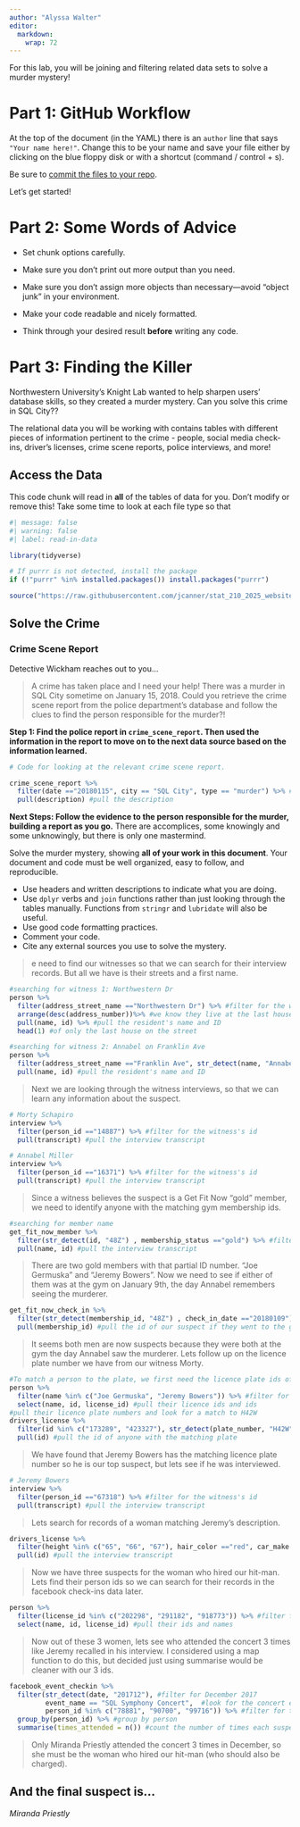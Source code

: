 ```yaml
---
author: "Alyssa Walter"
editor: 
  markdown: 
    wrap: 72
---
```


For this lab, you will be joining and filtering related data sets to
solve a murder mystery!

# Part 1: GitHub Workflow

At the top of the document (in the YAML) there is an `author` line that
says `"Your name here!"`. Change this to be your name and save your file
either by clicking on the blue floppy disk or with a shortcut (command /
control + s).

Be sure to [commit the files to your
repo](https://happygitwithr.com/existing-github-first#stage-and-commit).

Let's get started!

# Part 2: Some Words of Advice

-   Set chunk options carefully.

-   Make sure you don't print out more output than you need.

-   Make sure you don't assign more objects than necessary---avoid
    "object junk" in your environment.

-   Make your code readable and nicely formatted.

-   Think through your desired result **before** writing any code.

# Part 3: Finding the Killer

Northwestern University's Knight Lab wanted to help sharpen users'
database skills, so they created a murder mystery. Can you solve this
crime in SQL City??

The relational data you will be working with contains tables with
different pieces of information pertinent to the crime - people, social
media check-ins, driver's licenses, crime scene reports, police
interviews, and more!

## Access the Data

This code chunk will read in **all** of the tables of data for you.
Don't modify or remove this! Take some time to look at each file type so
that

```r
#| message: false
#| warning: false
#| label: read-in-data

library(tidyverse)

# If purrr is not detected, install the package
if (!"purrr" %in% installed.packages()) install.packages("purrr")

source("https://raw.githubusercontent.com/jcanner/stat_210_2025_website/main/labs/instructions/lab-7-setup.R")
```

## Solve the Crime

### Crime Scene Report

Detective Wickham reaches out to you...

> A crime has taken place and I need your help! There was a murder in
> SQL City sometime on January 15, 2018. Could you retrieve the crime
> scene report from the police department’s database and follow the
> clues to find the person responsible for the murder?!

**Step 1: Find the police report in `crime_scene_report`. Then used the
information in the report to move on to the next data source based on
the information learned.**

```r
# Code for looking at the relevant crime scene report.

crime_scene_report %>%
  filter(date =="20180115", city == "SQL City", type == "murder") %>% #filter for the date of the crime, city, and crime type
  pull(description) #pull the description

```

**Next Steps: Follow the evidence to the person responsible for the
murder, building a report as you go.** There are accomplices, some
knowingly and some unknowingly, but there is only one mastermind.

Solve the murder mystery, showing **all of your work in this document**.
Your document and code must be well organized, easy to follow, and
reproducible.

-   Use headers and written descriptions to indicate what you are doing.
-   Use `dplyr` verbs and `join` functions rather than just looking
    through the tables manually. Functions from `stringr` and
    `lubridate` will also be useful.
-   Use good code formatting practices.
-   Comment your code.
-   Cite any external sources you use to solve the mystery.

>e need to find our witnesses so that we can search for their interview records. But all we have is their streets and a first name.

```r

#searching for witness 1: Northwestern Dr
person %>%
  filter(address_street_name =="Northwestern Dr") %>% #filter for the witness's address
  arrange(desc(address_number))%>% #we know they live at the last house on the street, so order addresses in descending
  pull(name, id) %>% #pull the resident's name and ID
  head(1) #of only the last house on the street

#searching for witness 2: Annabel on Franklin Ave
person %>%
  filter(address_street_name =="Franklin Ave", str_detect(name, "Annabel ")) %>% #filter for the witness's address and name (from her first name)
  pull(name, id) #pull the resident's name and ID
```
>Next we are looking through the witness interviews, so that we can learn any information about the suspect.


```r

# Morty Schapiro
interview %>%
  filter(person_id =="14887") %>% #filter for the witness's id
  pull(transcript) #pull the interview transcript

# Annabel Miller
interview %>%
  filter(person_id =="16371") %>% #filter for the witness's id
  pull(transcript) #pull the interview transcript

```
>Since a witness believes the suspect is a Get Fit Now "gold" member, we need to identify anyone with the matching gym membership ids. 

```r

#searching for member name
get_fit_now_member %>%
  filter(str_detect(id, "48Z") , membership_status =="gold") %>% #filter for the witness's id
  pull(name, id) #pull the interview transcript

```

>There are two gold members with that partial ID number. "Joe Germuska" and "Jeremy Bowers". Now we need to see if either of them was at the gym on January 9th, the day Annabel remembers seeing the murderer.

```r

get_fit_now_check_in %>%
  filter(str_detect(membership_id, "48Z") , check_in_date =="20180109") %>% #filter for the date Annabel saw the murderer
  pull(membership_id) #pull the id of our suspect if they went to the gym on that date

```

>It seems both men are now suspects because they were both at the gym the day Annabel saw the murderer. Lets follow up on the licence plate number we have from our witness Morty. 

```r

#To match a person to the plate, we first need the licence plate ids of our 2 suspects
person %>%
  filter(name %in% c("Joe Germuska", "Jeremy Bowers")) %>% #filter for suspect names
  select(name, id, license_id) #pull their licence ids and ids
#pull their licence plate numbers and look for a match to H42W
drivers_license %>%
  filter(id %in% c("173289", "423327"), str_detect(plate_number, "H42W")) %>% #filter for suspect ids and search for the partial plate number
  pull(id) #pull the id of anyone with the matching plate

```
>We have found that Jeremy Bowers has the matching licence plate number so he is our top suspect, but lets see if he was interviewed.

```r
# Jeremy Bowers
interview %>%
  filter(person_id =="67318") %>% #filter for the witness's id
  pull(transcript) #pull the interview transcript
```

>Lets search for records of a woman matching Jeremy's description.

```r
drivers_license %>%
  filter(height %in% c("65", "66", "67"), hair_color =="red", car_make =="Tesla", car_model=="Model S") %>% #filter for the woman's height, hair, and car
  pull(id) #pull the interview transcript
```

>Now we have three suspects for the woman who hired our hit-man. Lets find their person ids so we can search for their records in the facebook check-ins data later. 

```r
person %>%
  filter(license_id %in% c("202298", "291182", "918773")) %>% #filter for suspect licence ids
  select(name, id, license_id) #pull their ids and names
```

>Now out of these 3 women, lets see who attended the concert 3 times like Jeremy recalled in his interview. I considered using a map function to do this, but decided just using summarise would be cleaner with our 3 ids.

```r

facebook_event_checkin %>%
  filter(str_detect(date, "201712"), #filter for December 2017
         event_name == "SQL Symphony Concert",  #look for the concert event check-ins
         person_id %in% c("78881", "90700", "99716")) %>% #filter for the ids of our female suspects
  group_by(person_id) %>% #group by person
  summarise(times_attended = n()) #count the number of times each suspect attended the concert
```
> Only Miranda Priestly attended the concert 3 times in December, so she must be the woman who hired our hit-man (who should also be charged).

::: callout-note
## And the final suspect is...

*Miranda Priestly*
:::
